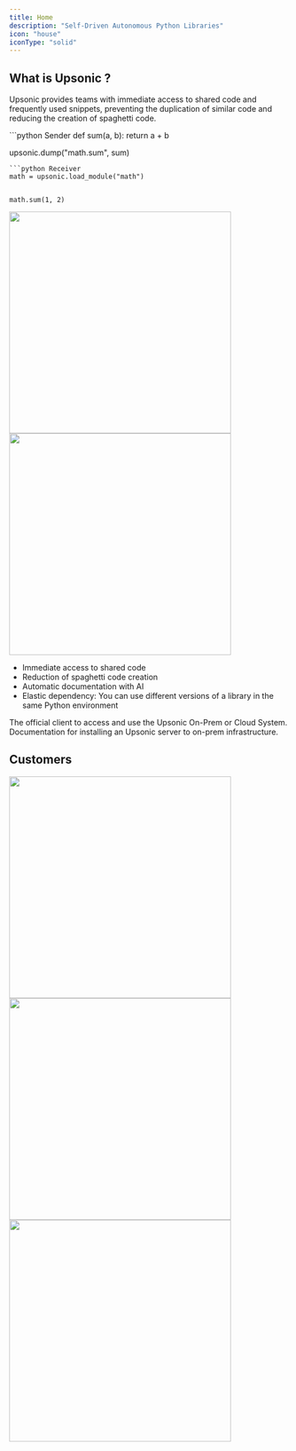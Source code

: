 ```yaml
---
title: Home
description: "Self-Driven Autonomous Python Libraries"
icon: "house"
iconType: "solid"
---
```





## What is Upsonic ?
Upsonic provides teams with immediate access to shared code and frequently used snippets, preventing the duplication of similar code and reducing the creation of spaghetti code.


<CardGroup cols={2}>
```python Sender
def sum(a, b):
    return a + b

upsonic.dump("math.sum", sum)

```
```python Receiver
math = upsonic.load_module("math")


math.sum(1, 2)
```
</CardGroup>

<CardGroup cols={2}>
<img height="400" src="/images/the_home_page.jpeg" />
<img height="400" src="/images/the_document_page.jpeg" />
</CardGroup>


- Immediate access to shared code
- Reduction of spaghetti code creation
- Automatic documentation with AI
- Elastic dependency: You can use different versions of a library in the same Python environment

<CardGroup cols={2}>
  <Card title="Client" icon="laptop" href="/client/welcome">
  The official client to access and use the Upsonic On-Prem or Cloud System.
  </Card>
  <Card title="On-Prem" icon="server" href="/on-prem/welcome">
    Documentation for installing an Upsonic server to on-prem infrastructure.
  </Card>
</CardGroup>

## Customers
<CardGroup cols={2}>
<a href="https://wears.com.tr/" target="_blank">
<img height="400" src="/images/wears.png" />
</a>
<a href="https://exar.com.tr/" target="_blank">
<img height="400" src="/images/exar.png" />
</a>
</CardGroup>
<br>
<CardGroup cols={2}>
<a href="https://www.smartopt.com.tr/" target="_blank">
<img height="400" src="/images/smartopt.png" />
</a>
</CardGroup>



